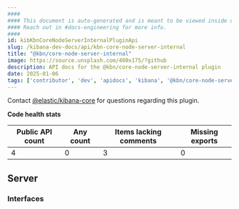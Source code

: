 ```yaml
---
####
#### This document is auto-generated and is meant to be viewed inside our experimental, new docs system.
#### Reach out in #docs-engineering for more info.
####
id: kibKbnCoreNodeServerInternalPluginApi
slug: /kibana-dev-docs/api/kbn-core-node-server-internal
title: "@kbn/core-node-server-internal"
image: https://source.unsplash.com/400x175/?github
description: API docs for the @kbn/core-node-server-internal plugin
date: 2025-01-06
tags: ['contributor', 'dev', 'apidocs', 'kibana', '@kbn/core-node-server-internal']
---
```




Contact [@elastic/kibana-core](https://github.com/orgs/elastic/teams/kibana-core) for questions regarding this plugin.

**Code health stats**

| Public API count  | Any count | Items lacking comments | Missing exports |
|-------------------|-----------|------------------------|-----------------|
| 4 | 0 | 3 | 0 |

## Server

### Interfaces
<DocDefinitionList data={kbnCoreNodeServerInternalObj.server.interfaces}/>

